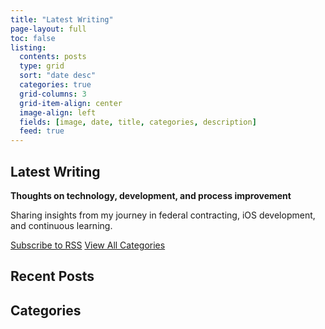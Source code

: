 ```yaml
---
title: "Latest Writing"
page-layout: full
toc: false
listing: 
  contents: posts
  type: grid
  sort: "date desc"
  categories: true
  grid-columns: 3
  grid-item-align: center
  image-align: left
  fields: [image, date, title, categories, description]
  feed: true
---
```


::: {.hero}
::: {.hero-content}
# Latest Writing
**Thoughts on technology, development, and process improvement**

Sharing insights from my journey in federal contracting, iOS development, and continuous learning.

[Subscribe to RSS](/posts.xml){.btn .btn-primary} [View All Categories](#categories){.btn .btn-secondary}
:::
:::

::: {.container}
## Recent Posts

<div id="listing-container">
<!-- Quarto listing will be inserted here -->
</div>

<div class="mt-12">
<h2 id="categories">Categories</h2>
<div id="category-cloud" class="category-cloud">
<!-- Category links will be dynamically populated -->
</div>
</div>

:::

<script>
document.addEventListener('DOMContentLoaded', function() {
  // Enhanced blog grid animations
  const observerOptions = {
    threshold: 0.1,
    rootMargin: '0px 0px -20px 0px'
  };
  
  const observer = new IntersectionObserver(function(entries) {
    entries.forEach((entry, index) => {
      if (entry.isIntersecting) {
        setTimeout(() => {
          entry.target.classList.add('animate-fadeInUp');
        }, index * 100);
      }
    });
  }, observerOptions);
  
  // Wait for Quarto listing to load
  setTimeout(() => {
    const listingItems = document.querySelectorAll('.listing-item');
    listingItems.forEach(item => {
      observer.observe(item);
      
      // Add enhanced hover effects
      item.addEventListener('mouseenter', function() {
        this.style.transform = 'translateY(-8px) scale(1.02)';
      });
      
      item.addEventListener('mouseleave', function() {
        this.style.transform = 'translateY(0) scale(1)';
      });
    });
    
    // Create category cloud
    const categories = new Set();
    document.querySelectorAll('.listing-category').forEach(cat => {
      categories.add(cat.textContent.trim());
    });
    
    const categoryCloud = document.getElementById('category-cloud');
    if (categoryCloud) {
      categories.forEach(category => {
        const link = document.createElement('a');
        link.href = `#`;
        link.className = 'category-tag';
        link.textContent = category;
        link.onclick = function(e) {
          e.preventDefault();
          filterByCategory(category);
        };
        categoryCloud.appendChild(link);
      });
    }
  }, 1000);
  
  function filterByCategory(category) {
    const items = document.querySelectorAll('.listing-item');
    items.forEach(item => {
      const itemCategories = item.querySelector('.listing-category');
      if (itemCategories && itemCategories.textContent.includes(category)) {
        item.style.display = 'block';
      } else {
        item.style.display = 'none';
      }
    });
  }
  
  // Add search functionality
  const searchInput = document.createElement('input');
  searchInput.type = 'text';
  searchInput.placeholder = 'Search posts...';
  searchInput.className = 'search-input';
  searchInput.addEventListener('input', function() {
    const searchTerm = this.value.toLowerCase();
    const items = document.querySelectorAll('.listing-item');
    
    items.forEach(item => {
      const title = item.querySelector('.listing-title')?.textContent.toLowerCase() || '';
      const description = item.querySelector('.listing-description')?.textContent.toLowerCase() || '';
      
      if (title.includes(searchTerm) || description.includes(searchTerm)) {
        item.style.display = 'block';
      } else {
        item.style.display = 'none';
      }
    });
  });
  
  // Insert search input before listing
  const listingContainer = document.getElementById('listing-container');
  if (listingContainer) {
    listingContainer.parentNode.insertBefore(searchInput, listingContainer);
  }
});
</script>

<style>
.category-cloud {
  display: flex;
  flex-wrap: wrap;
  gap: 0.5rem;
  margin: 1rem 0;
}

.category-tag {
  background: var(--bg-tertiary);
  color: var(--text-primary);
  padding: 0.5rem 1rem;
  border-radius: 9999px;
  font-size: 0.875rem;
  font-weight: 500;
  text-decoration: none;
  transition: all 0.3s ease;
  border: 1px solid var(--border-color);
}

.category-tag:hover {
  background: var(--accent-color);
  color: white;
  transform: translateY(-2px);
}

.search-input {
  width: 100%;
  max-width: 400px;
  padding: 0.75rem 1rem;
  border: 1px solid var(--border-color);
  border-radius: 0.5rem;
  background: var(--bg-secondary);
  color: var(--text-primary);
  font-size: 1rem;
  margin-bottom: 2rem;
  transition: border-color 0.3s ease, box-shadow 0.3s ease;
}

.search-input:focus {
  border-color: var(--accent-color);
  box-shadow: 0 0 0 3px rgba(14, 165, 233, 0.1);
  outline: none;
}

.listing-item {
  background: var(--bg-secondary);
  border-radius: 1rem;
  padding: 1.5rem;
  margin-bottom: 1.5rem;
  box-shadow: 0 1px 3px 0 rgba(0, 0, 0, 0.1), 0 1px 2px 0 rgba(0, 0, 0, 0.06);
  transition: all 0.3s cubic-bezier(0.4, 0, 0.2, 1);
  border: 1px solid var(--border-color);
}

.listing-item:hover {
  box-shadow: 0 20px 25px -5px rgba(0, 0, 0, 0.1), 0 10px 10px -5px rgba(0, 0, 0, 0.04);
}

.listing-title {
  font-size: 1.25rem;
  font-weight: 700;
  color: var(--text-primary);
  margin-bottom: 0.5rem;
  line-height: 1.3;
}

.listing-description {
  color: var(--text-secondary);
  line-height: 1.6;
  margin-bottom: 1rem;
}

.listing-date {
  font-size: 0.875rem;
  color: var(--text-tertiary);
  margin-bottom: 0.5rem;
}

.listing-category {
  display: inline-block;
  background: var(--accent-color);
  color: white;
  padding: 0.25rem 0.75rem;
  border-radius: 9999px;
  font-size: 0.75rem;
  font-weight: 600;
  text-transform: uppercase;
  letter-spacing: 0.05em;
  margin-right: 0.5rem;
  margin-bottom: 0.5rem;
}

.listing-image {
  width: 100%;
  height: 200px;
  object-fit: cover;
  border-radius: 0.75rem;
  margin-bottom: 1rem;
}

@media (max-width: 768px) {
  .listing-item {
    padding: 1rem;
  }
  
  .category-cloud {
    justify-content: center;
  }
  
  .search-input {
    font-size: 16px; /* Prevents zoom on iOS */
  }
}
</style>
